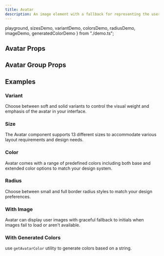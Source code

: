 ```yaml
---
title: Avatar
description: An image element with a fallback for representing the user.
---
```


  playground,
  sizesDemo,
  variantDemo,
  colorsDemo,
  radiusDemo,
  imageDemo,
  generatedColorDemo
} from "./demo.ts";

<Demo data={playground} />

## Avatar Props

<auto-type-table path="./props.ts" name="AvatarProps" />

## Avatar Group Props

<auto-type-table path="./props.ts" name="AvatarGroupProps" />

## Examples

### Variant

Choose between soft and solid variants to control the visual weight and emphasis of the avatar in your interface.

<Demo data={variantDemo} />

### Size

The Avatar component supports 13 different sizes to accommodate various layout requirements and design needs.

<Demo data={sizesDemo} />

### Color

Avatar comes with a range of predefined colors including both base and extended color options to match your design system.

<Demo data={colorsDemo} />

### Radius

Choose between small and full border radius styles to match your design preferences.

<Demo data={radiusDemo} />

### With Image

Avatar can display user images with graceful fallback to initials when images fail to load or aren't available.

<Demo data={imageDemo} />

### With Generated Colors

use `getAvatarColor` utility to generate colors based on a string.

<Demo data={generatedColorDemo} />
